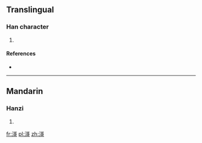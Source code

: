 ==Translingual==

===Han character===
{{Han char|rn=85|rad=水|as=10|sn=13|four=3112<sub>1</sub>|canj=水一口口 (EMRR)}}

# {{defn|Han|sort=水10}}

====References====
* {{Han ref|kx=0643.040|dkj=18033|dj=1050.110|hdz=31696.020|uh=6ED2|ud=28370|bh=DE4F|bd=56911}}

----

==Mandarin==

===Hanzi===
{{cmn-hanzi|pin=[[bì]] ([[bi4]]), [[gē]] ([[ge1]])|wg=pi<sup>4</sup>, ko<sup>1</sup>}}

# {{defn|lang=cmn|sort=水10}}

[[fr:滒]]
[[pl:滒]]
[[zh:滒]]